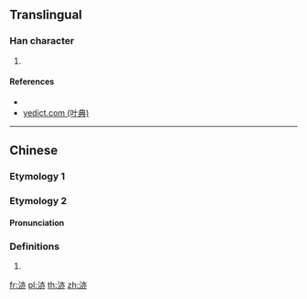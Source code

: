 {{character info/new}}
==Translingual==

===Han character===
{{Han char|rn=85|rad=水|as=06|sn=9|four=|canj=EYLC,XEYLC|ids=⿰氵亦}}

# {{defn|Han|sort=水06}}

====References====
* {{Han ref|kx=0619.160|dkj=17351|hdz=31615.020|uh=6D02|ud=27906}}
* [http://yedict.com/htm/6D/6D02.htm yedict.com (叶典)]

----

==Chinese==
{{zh-forms}}

===Etymology 1===
{{zh-see|液|a}}

===Etymology 2===
====Pronunciation====
{{zh-pron
|m=yè
|c=jik6,jat6
|mc=
|oc=
|ma=
|cat=pn
}}

===Definitions===
{{zh-hanzi}}

# {{surname|lang=zh}}

[[fr:洂]]
[[pl:洂]]
[[th:洂]]
[[zh:洂]]